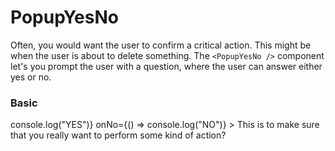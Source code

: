 
<Meta title="Components/Notify/PopupYesNo" component={PopupYesNo} />

# PopupYesNo

Often, you would want the user to confirm a critical action. This might be when the user
is about to delete something. The `<PopupYesNo />` component let's you prompt the user
with a question, where the user can answer either yes or no.

<ArgsTable of={PopupYesNo} />

### Basic

<Canvas>
    <Story name="basic">
        <ComponentWrapper>
            <PopupYesNo
                title="Are you sure?"
                onYes={() => console.log("YES")}
                onNo={() => console.log("NO")}
            >
                This is to make sure that you really want to perform some kind of action?
            </PopupYesNo>
        </ComponentWrapper>
    </Story>
</Canvas>
